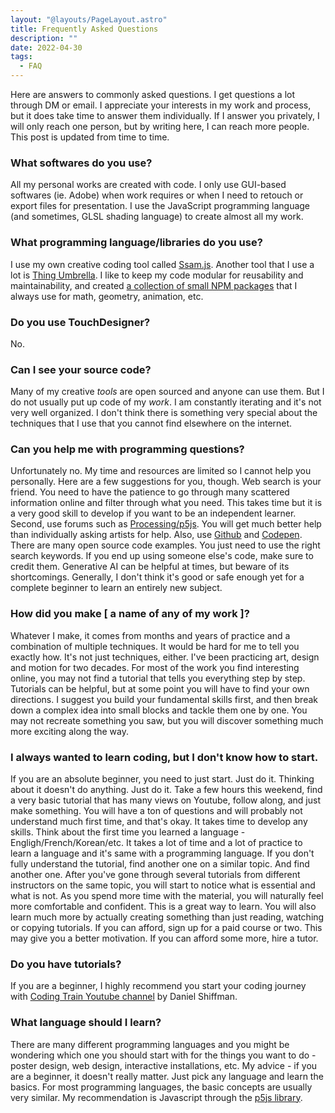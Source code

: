 ```yaml
---
layout: "@layouts/PageLayout.astro"
title: Frequently Asked Questions
description: ""
date: 2022-04-30
tags:
  - FAQ
---
```


Here are answers to commonly asked questions. I get questions a lot through DM or email. I appreciate your interests in my work and process, but it does take time to answer them individually. If I answer you privately, I will only reach one person, but by writing here, I can reach more people. This post is updated from time to time.

### What softwares do you use?

All my personal works are created with code. I only use GUI-based softwares (ie. Adobe) when work requires or when I need to retouch or export files for presentation. I use the JavaScript programming language (and sometimes, GLSL shading language) to create almost all my work.

### What programming language/libraries do you use?

I use my own creative coding tool called [Ssam.js](https://github.com/cdaein/ssam). Another tool that I use a lot is [Thing Umbrella](https://github.com/thi-ng/umbrella). I like to keep my code modular for reusability and maintainability, and created [a collection of small NPM packages](https://www.npmjs.com/~daeinc) that I always use for math, geometry, animation, etc.

### Do you use TouchDesigner?

No.

### Can I see your source code?

Many of my creative _tools_ are open sourced and anyone can use them. But I do not usually put up code of my _work_. I am constantly iterating and it's not very well organized. I don't think there is something very special about the techniques that I use that you cannot find elsewhere on the internet.

### Can you help me with programming questions?

Unfortunately no. My time and resources are limited so I cannot help you personally. Here are a few suggestions for you, though. Web search is your friend. You need to have the patience to go through many scattered information online and filter through what you need. This takes time but it is a very good skill to develop if you want to be an independent learner. Second, use forums such as [Processing/p5js](https://discourse.processing.org). You will get much better help than individually asking artists for help. Also, use [Github](https://github.com) and [Codepen](https://codepen.io). There are many open source code examples. You just need to use the right search keywords. If you end up using someone else's code, make sure to credit them. Generative AI can be helpful at times, but beware of its shortcomings. Generally, I don't think it's good or safe enough yet for a complete beginner to learn an entirely new subject.

### How did you make [ a name of any of my work ]?

Whatever I make, it comes from months and years of practice and a combination of multiple techniques. It would be hard for me to tell you exactly how. It's not just techniques, either. I've been practicing art, design and motion for two decades. For most of the work you find interesting online, you may not find a tutorial that tells you everything step by step. Tutorials can be helpful, but at some point you will have to find your own directions. I suggest you build your fundamental skills first, and then break down a complex idea into small blocks and tackle them one by one. You may not recreate something you saw, but you will discover something much more exciting along the way.

### I always wanted to learn coding, but I don't know how to start.

If you are an absolute beginner, you need to just start. Just do it. Thinking about it doesn't do anything. Just do it. Take a few hours this weekend, find a very basic tutorial that has many views on Youtube, follow along, and just make something. You will have a ton of questions and will probably not understand much first time, and that's okay. It takes time to develop any skills. Think about the first time you learned a language - Engligh/French/Korean/etc. It takes a lot of time and a lot of practice to learn a language and it's same with a programming language. If you don't fully understand the tutorial, find another one on a similar topic. And find another one. After you've gone through several tutorials from different instructors on the same topic, you will start to notice what is essential and what is not. As you spend more time with the material, you will naturally feel more comfortable and confident. This is a great way to learn. You will also learn much more by actually creating something than just reading, watching or copying tutorials. If you can afford, sign up for a paid course or two. This may give you a better motivation. If you can afford some more, hire a tutor.

### Do you have tutorials?

If you are a beginner, I highly recommend you start your coding journey with [Coding Train Youtube channel](https://www.youtube.com/thecodingtrain) by Daniel Shiffman.

### What language should I learn?

There are many different programming languages and you might be wondering which one you should start with for the things you want to do - poster design, web design, interactive installations, etc. My advice - if you are a beginner, it doesn't really matter. Just pick any language and learn the basics. For most programming languages, the basic concepts are usually very similar. My recommendation is Javascript through the [p5js library](https://p5js.org/).
